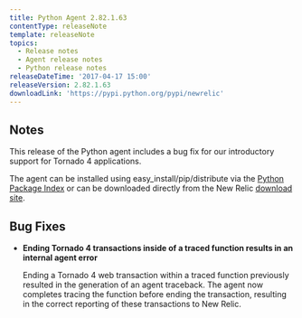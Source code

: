 ```yaml
---
title: Python Agent 2.82.1.63
contentType: releaseNote
template: releaseNote
topics:
  - Release notes
  - Agent release notes
  - Python release notes
releaseDateTime: '2017-04-17 15:00'
releaseVersion: 2.82.1.63
downloadLink: 'https://pypi.python.org/pypi/newrelic'
---
```


## Notes

This release of the Python agent includes a bug fix for our introductory support for Tornado 4 applications.

The agent can be installed using easy_install/pip/distribute via the [Python Package Index](https://pypi.python.org/pypi/newrelic) or can be downloaded directly from the New Relic [download site](http://download.newrelic.com/python_agent/release/).

## Bug Fixes

* **Ending Tornado 4 transactions inside of a traced function results in an internal agent error**

  Ending a Tornado 4 web transaction within a traced function previously resulted in the generation of an agent traceback. The agent now completes tracing the function before ending the transaction, resulting in the correct reporting of these transactions to New Relic.
